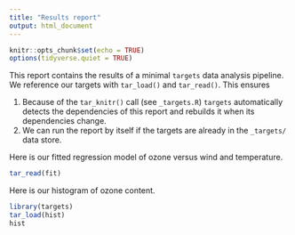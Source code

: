 ```yaml
---
title: "Results report"
output: html_document
---
```


```r
knitr::opts_chunk$set(echo = TRUE)
options(tidyverse.quiet = TRUE)
```

This report contains the results of a minimal `targets` data analysis pipeline. We reference our targets with `tar_load()` and `tar_read()`. This ensures

1. Because of the `tar_knitr()` call (see `_targets.R`) `targets` automatically detects the dependencies of this report and rebuilds it when its dependencies change.
1. We can run the report by itself if the targets are already in the `_targets/` data store.

Here is our fitted regression model of ozone versus wind and temperature.

```r
tar_read(fit)
```

Here is our histogram of ozone content.

```r
library(targets)
tar_load(hist)
hist
```
